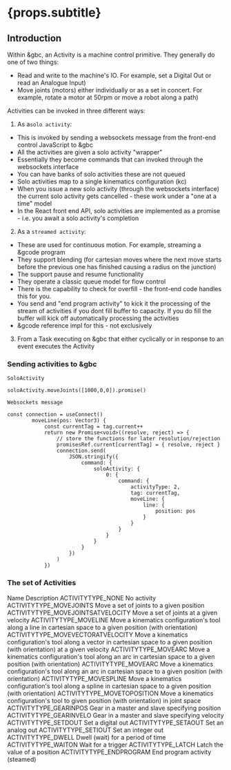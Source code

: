 
# {props.subtitle}

## Introduction



Within &gbc, an Activity is a machine control primitive. They generally do one of two things:

* Read and write to the machine's IO. For example, set a Digital Out or read an Analogue Input)
* Move joints (motors) either individually or as a set in concert. For example, rotate a motor at 50rpm or move a robot along a path)

Activities can be invoked in three different ways:

1. As a`solo activity`:
- This is invoked by sending a websockets message from the front-end control JavaScript to &gbc
- All the activities are given a solo activity "wrapper"
- Essentially they become commands that can invoked through the websockets interface
- You can have banks of solo activities these are not queued
- Solo activities map to a single kinematics configuration (kc)
- When you issue a new solo activity (through the websockets interface) the current solo activity gets cancelled - these work under a "one at a time" model
- In the React front end API, solo activities are implemented as a promise - i.e. you await a solo activity's completion
2. As a `streamed activity`:
- These are used for continuous motion. For example, streaming a &gcode program
- They support blending (for cartesian moves where the next move starts before the previous one has finished causing a radius on the junction)
- The support pause and resume functionality
- They operate a classic queue model for flow control
- There is the capability to check for overfill - the front-end code handles this for you.
- You send and "end program activity" to kick it the processing of the stream of activities if you dont fill buffer to capacity. If you do fill the buffer will kick off automatically processing the activities
- &gcode reference impl for this - not exclusively
3. From a Task executing on &gbc that either cyclically or in response to an event executes the Activity


### Sending activities to &gbc

`SoloActivity`

```tsx
soloActivity.moveJoints([1000,0,0]).promise()
```

`Websockets message`

```tsx
const connection = useConnect()
        moveLine(pos: Vector3) {
            const currentTag = tag.current++
            return new Promise<void>((resolve, reject) => {
                // store the functions for later resolution/rejection
                promisesRef.current[currentTag] = { resolve, reject }
                connection.send(
                    JSON.stringify({
                        command: {
                            soloActivity: {
                                0: {
                                    command: {
                                        activityType: 2,
                                        tag: currentTag,
                                        moveLine: {
                                            line: {
                                                position: pos
                                            }
                                        }
                                    }
                                }
                            }
                        }
                    })
                )
            })

```


### The set of Activities

<BogStandardHeaderRow>
    <BogStandardCol span={7}>
        Name
    </BogStandardCol>
    <BogStandardCol span={17}>
        Description
    </BogStandardCol>
</BogStandardHeaderRow>

<BogStandardRow>
    <BogStandardCol span={7}>
        ACTIVITYTYPE_NONE
    </BogStandardCol>
    <BogStandardCol span={17}>
        No activity
    </BogStandardCol>
</BogStandardRow>

<BogStandardRow>
    <BogStandardCol span={7}>
        ACTIVITYTYPE_MOVEJOINTS
    </BogStandardCol>
    <BogStandardCol span={17}>
        Move a set of joints to a given position
    </BogStandardCol>
</BogStandardRow>

<BogStandardRow>
    <BogStandardCol span={7}>
        ACTIVITYTYPE_MOVEJOINTSATVELOCITY
    </BogStandardCol>
    <BogStandardCol span={17}>
        Move a set of joints at a given velocity
    </BogStandardCol>
</BogStandardRow>

<BogStandardRow>
    <BogStandardCol span={7}>
        ACTIVITYTYPE_MOVELINE
    </BogStandardCol>
    <BogStandardCol span={17}>
        Move a kinematics configuration's tool along a line in cartesian space to a given position (with orientation)
    </BogStandardCol>
</BogStandardRow>

<BogStandardRow>
    <BogStandardCol span={7}>
        ACTIVITYTYPE_MOVEVECTORATVELOCITY
    </BogStandardCol>
    <BogStandardCol span={17}>
        Move a kinematics configuration's tool along a vector in cartesian space to a given position (with orientation) at a given velocity
    </BogStandardCol>
</BogStandardRow>

<BogStandardRow>
    <BogStandardCol span={7}>
        ACTIVITYTYPE_MOVEARC
    </BogStandardCol>
    <BogStandardCol span={17}>
        Move a kinematics configuration's tool along an arc in cartesian space to a given position (with orientation)
    </BogStandardCol>
</BogStandardRow>


<BogStandardRow>
    <BogStandardCol span={7}>
        ACTIVITYTYPE_MOVEARC
    </BogStandardCol>
    <BogStandardCol span={17}>
        Move a kinematics configuration's tool along an arc in cartesian space to a given position (with orientation)
    </BogStandardCol>
</BogStandardRow>


<BogStandardRow>
    <BogStandardCol span={7}>
        ACTIVITYTYPE_MOVESPLINE
    </BogStandardCol>
    <BogStandardCol span={17}>
        Move a kinematics configuration's tool along a spline in cartesian space to a given position (with orientation)
    </BogStandardCol>
</BogStandardRow>

<BogStandardRow>
    <BogStandardCol span={7}>
        ACTIVITYTYPE_MOVETOPOSITION
    </BogStandardCol>
    <BogStandardCol span={17}>
        Move a kinematics configuration's tool to given position (with orientation) in joint space
    </BogStandardCol>
</BogStandardRow>



<BogStandardRow>
    <BogStandardCol span={7}>
        ACTIVITYTYPE_GEARINPOS
    </BogStandardCol>
    <BogStandardCol span={17}>
        Gear in a master and slave specifying position
    </BogStandardCol>
</BogStandardRow>


<BogStandardRow>
    <BogStandardCol span={7}>
        ACTIVITYTYPE_GEARINVELO
    </BogStandardCol>
    <BogStandardCol span={17}>
        Gear in a master and slave specifying velocity
    </BogStandardCol>
</BogStandardRow>


<BogStandardRow>
    <BogStandardCol span={7}>
        ACTIVITYTYPE_SETDOUT
    </BogStandardCol>
    <BogStandardCol span={17}>
        Set a digital out
    </BogStandardCol>
</BogStandardRow>


<BogStandardRow>
    <BogStandardCol span={7}>
        ACTIVITYTYPE_SETAOUT
    </BogStandardCol>
    <BogStandardCol span={17}>
        Set an analog out
    </BogStandardCol>
</BogStandardRow>

<BogStandardRow>
    <BogStandardCol span={7}>
        ACTIVITYTYPE_SETIOUT
    </BogStandardCol>
    <BogStandardCol span={17}>
        Set an integer out
    </BogStandardCol>
</BogStandardRow>

<BogStandardRow>
    <BogStandardCol span={7}>
        ACTIVITYTYPE_DWELL
    </BogStandardCol>
    <BogStandardCol span={17}>
        Dwell (wait) for a period of time
    </BogStandardCol>
</BogStandardRow>

<BogStandardRow>
    <BogStandardCol span={7}>
        ACTIVITYTYPE_WAITON
    </BogStandardCol>
    <BogStandardCol span={17}>
        Wait for a trigger
    </BogStandardCol>
</BogStandardRow>

<BogStandardRow>
    <BogStandardCol span={7}>
        ACTIVITYTYPE_LATCH
    </BogStandardCol>
    <BogStandardCol span={17}>
        Latch the value of a position
    </BogStandardCol>
</BogStandardRow>

<BogStandardRow>
    <BogStandardCol span={7}>
        ACTIVITYTYPE_ENDPROGRAM
    </BogStandardCol>
    <BogStandardCol span={17}>
        End program activity (steamed)
    </BogStandardCol>
</BogStandardRow>

